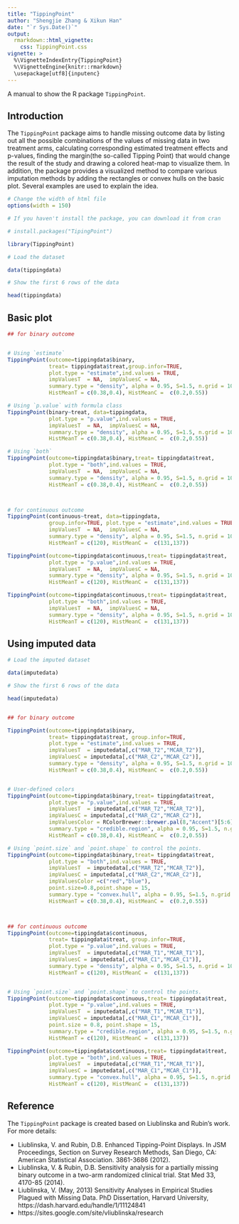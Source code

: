 ---
title: "TippingPoint"
author: "Shengjie Zhang & Xikun Han"
date: "`r Sys.Date()`"
output: 
  rmarkdown::html_vignette:
    css: TippingPoint.css
vignette: >
  %\VignetteIndexEntry{TippingPoint}
  %\VignetteEngine{knitr::rmarkdown}
  \usepackage[utf8]{inputenc}
---

A manual to show the R package `TippingPoint`.

## Introduction

The `TippingPoint` package aims to handle missing outcome data by listing out all the possible combinations of the values of missing data in two treatment arms, calculating corresponding estimated treatment effects and p-values, finding the margin(the so-called Tipping Point) that would change the result of the study and drawing a colored heat-map to visualize them. In addition, the package provides a visualized method to compare various imputation methods by adding the rectangles or convex hulls on the basic plot. Several examples are used to explain the idea.



```{r set, echo=FALSE}
# Change the width of html file
options(width = 150)

```



```{r data}

# If you haven't install the package, you can download it from cran

# install.packages("TipingPoint")

library(TippingPoint)

# Load the dataset

data(tippingdata)

# Show the first 6 rows of the data

head(tippingdata)

```


## Basic plot


```{r basic plot, fig.width=8,fig.height=6}

## for binary outcome


# Using `estimate`
TippingPoint(outcome=tippingdata$binary,
             treat= tippingdata$treat,group.infor=TRUE,
             plot.type = "estimate",ind.values = TRUE,
             impValuesT  = NA,  impValuesC = NA,
             summary.type = "density", alpha = 0.95, S=1.5, n.grid = 100,
             HistMeanT = c(0.38,0.4), HistMeanC =  c(0.2,0.55))

# Using `p.value` with formula class
TippingPoint(binary~treat, data=tippingdata,
             plot.type = "p.value",ind.values = TRUE,
             impValuesT  = NA,  impValuesC = NA,
             summary.type = "density", alpha = 0.95, S=1.5, n.grid = 100,
             HistMeanT = c(0.38,0.4), HistMeanC =  c(0.2,0.55))

# Using `both` 
TippingPoint(outcome=tippingdata$binary,treat= tippingdata$treat,
             plot.type = "both",ind.values = TRUE,
             impValuesT  = NA,  impValuesC = NA,
             summary.type = "density", alpha = 0.95, S=1.5, n.grid = 100,
             HistMeanT = c(0.38,0.4), HistMeanC =  c(0.2,0.55))



# for continuous outcome
TippingPoint(continuous~treat, data=tippingdata,
             group.infor=TRUE, plot.type = "estimate",ind.values = TRUE,
             impValuesT  = NA,  impValuesC = NA,
             summary.type = "density", alpha = 0.95, S=1.5, n.grid = 100,
             HistMeanT = c(120), HistMeanC =  c(131,137))

TippingPoint(outcome=tippingdata$continuous,treat= tippingdata$treat,
             plot.type = "p.value",ind.values = TRUE,
             impValuesT  = NA,  impValuesC = NA,
             summary.type = "density", alpha = 0.95, S=1.5, n.grid = 100,
             HistMeanT = c(120), HistMeanC =  c(131,137))

TippingPoint(outcome=tippingdata$continuous,treat= tippingdata$treat,
             plot.type = "both",ind.values = TRUE,
             impValuesT  = NA,  impValuesC = NA,
             summary.type = "density", alpha = 0.95, S=1.5, n.grid = 100,
             HistMeanT = c(120), HistMeanC =  c(131,137))

```



## Using imputed data


```{r impute plot, fig.width=8,fig.height=6}

# Load the imputed dataset

data(imputedata)

# Show the first 6 rows of the data

head(imputedata)


## for binary outcome

TippingPoint(outcome=tippingdata$binary,
             treat= tippingdata$treat, group.infor=TRUE,
             plot.type = "estimate",ind.values = TRUE,
             impValuesT  = imputedata[,c("MAR_T2","MCAR_T2")],  
             impValuesC = imputedata[,c("MAR_C2","MCAR_C2")],
             summary.type = "density", alpha = 0.95, S=1.5, n.grid = 100,
             HistMeanT = c(0.38,0.4), HistMeanC =  c(0.2,0.55))


# User-defined colors
TippingPoint(outcome=tippingdata$binary,treat= tippingdata$treat,
             plot.type = "p.value",ind.values = TRUE,
             impValuesT  = imputedata[,c("MAR_T2","MCAR_T2")],  
             impValuesC = imputedata[,c("MAR_C2","MCAR_C2")],
             impValuesColor = RColorBrewer::brewer.pal(8,"Accent")[5:6],
             summary.type = "credible.region", alpha = 0.95, S=1.5, n.grid = 100,
             HistMeanT = c(0.38,0.4), HistMeanC =  c(0.2,0.55))

# Using `point.size` and `point.shape` to control the points.
TippingPoint(outcome=tippingdata$binary,treat= tippingdata$treat,
             plot.type = "both",ind.values = TRUE,
             impValuesT  = imputedata[,c("MAR_T2","MCAR_T2")],  
             impValuesC = imputedata[,c("MAR_C2","MCAR_C2")],
             impValuesColor =c("red","blue"),
             point.size=0.8,point.shape = 15,
             summary.type = "convex.hull", alpha = 0.95, S=1.5, n.grid = 100,
             HistMeanT = c(0.38,0.4), HistMeanC =  c(0.2,0.55))



## for continuous outcome
TippingPoint(outcome=tippingdata$continuous,
             treat= tippingdata$treat, group.infor=TRUE,
             plot.type = "p.value",ind.values = TRUE,
             impValuesT  = imputedata[,c("MAR_T1","MCAR_T1")],  
             impValuesC = imputedata[,c("MAR_C1","MCAR_C1")],
             summary.type = "density", alpha = 0.95, S=1.5, n.grid = 100,
             HistMeanT = c(120), HistMeanC =  c(131,137))


# Using `point.size` and `point.shape` to control the points.
TippingPoint(outcome=tippingdata$continuous,treat= tippingdata$treat,
             plot.type = "p.value",ind.values = TRUE,
             impValuesT  = imputedata[,c("MAR_T1","MCAR_T1")],  
             impValuesC = imputedata[,c("MAR_C1","MCAR_C1")],
             point.size = 0.8, point.shape = 15,
             summary.type = "credible.region", alpha = 0.95, S=1.5, n.grid = 100,
             HistMeanT = c(120), HistMeanC =  c(131,137))

TippingPoint(outcome=tippingdata$continuous,treat= tippingdata$treat,
             plot.type = "both",ind.values = TRUE,
             impValuesT  = imputedata[,c("MAR_T1","MCAR_T1")],  
             impValuesC = imputedata[,c("MAR_C1","MCAR_C1")],
             summary.type = "convex.hull", alpha = 0.95, S=1.5, n.grid = 100,
             HistMeanT = c(120), HistMeanC =  c(131,137))


```





## Reference

The `TippingPoint` package is created based on Liublinska and Rubin's work. For more details:

* Liublinska, V. and Rubin, D.B. Enhanced Tipping-Point Displays. In JSM Proceedings, Section on Survey Research Methods, San Diego, CA: American Statistical Association. 3861-3686 (2012).
* Liublinska, V. & Rubin, D.B. Sensitivity analysis for a partially missing binary outcome in a two-arm randomized clinical trial. Stat Med 33, 4170-85 (2014).
* Liublinska, V. (May, 2013) Sensitivity Analyses in Empirical Studies Plagued with Missing Data. PhD Dissertation, Harvard University, https://dash.harvard.edu/handle/1/11124841
* https://sites.google.com/site/vliublinska/research


